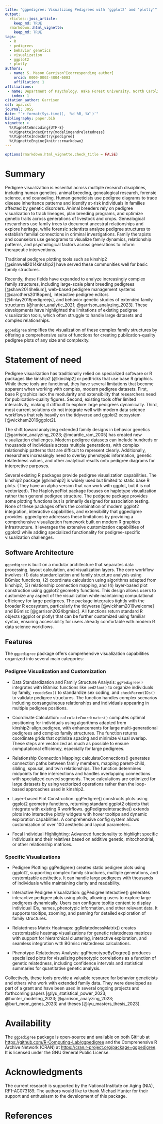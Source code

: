 ```yaml
---
title: "ggpedigree: Visualizing Pedigrees with 'ggplot2' and 'plotly'"
output:
  rticles::joss_article:
    keep_md: TRUE
  rmarkdown::html_vignette:
    keep_md: TRUE
tags:
  - R
  - pedigrees
  - behavior genetics
  - visualization
  - ggplot2
  - plotly
authors:
  - name: S. Mason Garrison^[corresponding author]
    orcid: 0000-0002-4804-6003
    affiliation: 1
affiliations:
 - name: Department of Psychology, Wake Forest University, North Carolina, USA
   index: 1
citation_author: Garrison
csl: apa.csl
journal: JOSS
date: "`r format(Sys.time(), '%d %B, %Y')`"
bibliography: paper.bib
vignette: >
  %\VignetteEncoding{UTF-8}
  %\VignetteIndexEntry{modelingandrelatedness}
  %\VignetteIndexEntry{pedigree}
  %\VignetteEngine{knitr::rmarkdown}
---
```


```r
options(rmarkdown.html_vignette.check_title = FALSE)
```

<!--Guidance 
JOSS welcomes submissions from broadly diverse research areas. For this reason, we require that authors include in the paper some sentences that explain the software functionality and domain of use to a non-specialist reader. We also require that authors explain the research applications of the software. The paper should be between 250-1000 words. Authors submitting papers significantly longer than 1000 words may be asked to reduce the length of their paper.
Your paper should include:

A list of the authors of the software and their affiliations, using the correct format (see the example below).
A summary describing the high-level functionality and purpose of the software for a diverse, non-specialist audience.
A Statement of need section that clearly illustrates the research purpose of the software and places it in the context of related work.
A list of key references, including to other software addressing related needs. Note that the references should include full names of venues, e.g., journals and conferences, not abbreviations only understood in the context of a specific discipline.
Mention (if applicable) a representative set of past or ongoing research projects using the software and recent scholarly publications enabled by it.
Acknowledgment of any financial support.
-->

# Summary

<!--  A summary describing the high-level functionality and purpose of the software for a diverse, non-specialist audience. -->

Pedigree visualization is essential across multiple research disciplines, including human genetics, animal breeding, genealogical research, forensic science, and counseling. Human geneticists use pedigree diagrams to trace disease inheritance patterns and identify at-risk individuals in families affected by genetic disorders. Animal breeders rely on pedigree visualization to track lineages, plan breeding programs, and optimize genetic traits across generations of livestock and crops. Genealogical researchers use family trees to document ancestral relationships and explore heritage, while forensic scientists analyze pedigree structures to establish familial connections in criminal investigations. Family therapists and counselors use genograms to visualize family dynamics, relationship patterns, and psychological factors across generations to inform therapeutic interventions.

Traditional pedigree plotting tools such as kinship2 [@sinnwell2014kinship2] have served these communities well for basic family structures.

Recently, these fields have expanded to analyze increasingly complex family structures, including large-scale plant breeding pedigrees [@shaw2014helium], web-based pedigree management systems [@carothers2018open], interactive pedigree editors [@finlay2018pedigreejs], and behavior genetic studies of extended family structures [@hunter_analytic_2021; @garrison_analyzing_2023]. These developments have highlighted the limitations of existing pedigree visualization tools, which often struggle to handle large datasets and complex relationships. 

`ggpedigree` simplifies the visualization of these complex family structures by offering a comprehensive suite of functions for creating publication-quality pedigree plots of any size and complexity.


# Statement of need
<!-- A Statement of need section that clearly illustrates the research purpose of the software and places it in the context of related work. -->

Pedigree visualization has traditionally relied on specialized software or R packages like kinship2 [@kinship2] or pedtricks that use base R graphics. While these tools are functional, they have several limitations that become apparent when working with complex, modern pedigree datasets. First, base R graphics lack the modularity and extensibility that researchers need for publication-quality figures. Second, existing tools offer limited interactivity, making it difficult to explore large pedigrees dynamically. Third, most current solutions do not integrate well with modern data science workflows that rely heavily on the tidyverse and ggplot2 ecosystem [@wickham2016ggplot2].

The shift toward analyzing extended family designs in behavior genetics [@garrison_analyzing_2023; @mcardle_ram_2005] has created new visualization challenges. Modern pedigree datasets can include hundreds or thousands of individuals across multiple generations, with complex relationship patterns that are difficult to represent clearly. Additionally, researchers increasingly need to overlay phenotypic information, genetic relatedness values, and other analytical results onto pedigree diagrams for interpretive purposes.

Several existing R packages provide pedigree visualization capabilities. The kinship2 package [@kinship2] is widely used but limited to static base R plots. (They have an alpha version that can work with ggplot, but it is not vectorized). The HaplotypePlot package focuses on haplotype visualization rather than general pedigree structure. The pedgene package provides some plotting functions but is primarily designed for association testing. None of these packages offers the combination of modern ggplot2 integration, interactive capabilities, and extensibility that ggpedigree provides.
ggpedigree addresses these limitations by providing a comprehensive visualization framework built on modern R graphics infrastructure. It leverages the extensive customization capabilities of ggplot2 while adding specialized functionality for pedigree-specific visualization challenges.

<!-- in progress -->

<!-- The move towards analyzing complex family structures in behavior genetics introduces challenges in data structuring and modeling. The data structures inherent in these more complicated family designs are orders of magnitude larger than traditional designs.
For example, in the classical twin study, a family will consist of a single pair of twins (i.e., two people), whereas in the MDAN design, a family consists of two mother-daughter pairs (i.e., four people). This problem quickly becomes intractable when applied to extended family pedigrees, which can encompass up to hundreds of thousands of individuals in a single family [e.g, @garrison_analyzing_2023].

This shift towards extended family models underscores the limitations of existing genetic modeling software. Packages like `OpenMx` [@Neale2016], `EasyMx` [@easy], and `kinship2` [@kinship2; @kinship2R] were developed with smaller, classical family designs in mind. In contrast, the `BGmisc` R package was specifically developed to structure and model extended family pedigree data.

Two widely-used R packages in genetic modeling are `OpenMx` [@Neale2016] and `kinship2` [@kinship2; @kinship2R]. The `OpenMx` [@Neale2016] package is a general-purpose software for structural equation modeling that is popular among behavior geneticists [@Garrison2018] for its unique features, like the `mxCheckIdentification()` function. This function checks whether a model is identified, determining if there is a unique solution to estimate the model's parameters based on the observed data. In addition, `EasyMx` [@easy] is a more user-friendly package that streamlines the process of building and estimating structural equation models. It seamlessly integrates with `OpenMx`'s infrastructure. Its functionalities range from foundational matrix builders like `emxCholeskyVariance` and `emxGeneticFactorVariance` to more specialized functions like `emxTwinModel` designed for classical twin models. Despite their strengths, `EasyMx` and `OpenMx` have limitations when handling extended family data. Notably, they lack functions for handling modern molecular designs [@kirkpatrick_combining_2021], modeling complex genetic relationships, inferring relatedness, and simulating pedigrees.

Although not a staple in behavior genetics, the `kinship2` [@kinship2] package provides core features to the broader statistical genetics scientific community, such as plotting pedigrees and computing genetic relatedness matrices. It uses the Lange algorithm [@lange_genetic_2002] to compute relatedness coefficients. This recursive algorithm is discussed in great detail elsewhere, laying out several boundary conditions and recurrence rules. The `BGmisc` package extends the capabilities of `kinship2` by introducing an alternative algorithm to calculate the relatedness coefficient based on network models. By applying classic path-tracing rules to the entire network, this new method is computationally more efficient by eliminating the need for a multi-step recursive approach.
-->

## Software Architecture

`ggpedigree` is built on a modular architecture that separates data processing, layout calculation, and visualization layers. The core workflow involves: (1) data standardization and family structure analysis using BGmisc functions, (2) coordinate calculation using algorithms adapted from kinship2, (3) relationship connection mapping, and (4) layer-based plot construction using ggplot2 geometry functions. This design allows users to customize any aspect of the visualization while maintaining computational efficiency for large pedigrees.
The package integrates tightly with the broader R ecosystem, particularly the tidyverse [@wickham2019welcome] and BGmisc [@garrison2024bgmisc]. All functions return standard R objects (ggplot or plotly) that can be further customized using familiar syntax, ensuring accessibility for users already comfortable with modern R data science workflows.

## Features

The `ggpedigree` package offers comprehensive visualization capabilities organized into several main categories:

### Pedigree Visualization and Customization

- Data Standardization and Family Structure Analysis: `ggPedigree()` integrates with BGmisc functions like `ped2fam()` to organize individuals by family, `recodeSex()` to standardize sex coding, and `checkParentIDs()` to validate pedigree structures. The function handles complex scenarios including consanguineous relationships and individuals appearing in multiple pedigree positions.

- Coordinate Calculation: `calculateCoordinates()` computes optimal positioning for individuals using algorithms adapted from kinship2::align.pedigree, with enhancements for large multi-generational pedigrees and complex family structures. The function returns coordinate grids that optimize spacing and minimize visual overlap. These steps are vectorized as much as possible to ensure computational efficiency, especially for large pedigrees. 

- Relationship Connection Mapping: calculateConnections() generates connection paths between family members, mapping parent-child, sibling, spousal, and twin relationships. The function determines midpoints for line intersections and handles overlapping connections with specialized curved segments. These calculations are optimized for large datasets by using vectorized operations rather than the loop-based approaches used in kinship2.

- Layer-based Plot Construction: ggPedigree() constructs plots using ggplot2 geometry functions, returning standard ggplot2 objects that integrate with existing R workflows. ggPedigreeInteractive() extends plots into interactive plotly widgets with hover tooltips and dynamic exploration capabilities. A comprehensive config system allows customization of over 100 aesthetic and layout parameters. 

- Focal Individual Highlighting: Advanced functionality to highlight specific individuals and their relatives based on additive genetic, mitochondrial, or other relationship matrices.

### Specific Visualizations

- Pedigree Plotting: ggPedigree() creates static pedigree plots using ggplot2, supporting complex family structures, multiple generations, and customizable aesthetics. It can handle large pedigrees with thousands of individuals while maintaining clarity and readability.

- Interactive Pedigree Visualization: ggPedigreeInteractive() generates interactive pedigree plots using plotly, allowing users to explore large pedigrees dynamically.  Users can configure tooltip content to display individual IDs, names, phenotypic information, and other relevant data. It supports tooltips, zooming, and panning for detailed exploration of family structures.
- Relatedness Matrix Heatmaps: ggRelatednessMatrix() creates customizable heatmap visualizations for genetic relatedness matrices with support for hierarchical clustering, interactive exploration, and seamless integration with BGmisc relatedness calculations.
- Phenotype-Relatedness Analysis: ggPhenotypeByDegree() produces specialized plots for visualizing phenotypic correlations as a function of genetic relatedness, including confidence intervals and statistical summaries for quantitative genetic analysis.

<!-- Mention (if applicable) a representative set of past or ongoing research projects using the software and recent scholarly publications enabled by it.-->

Collectively, these tools provide a valuable resource for behavior geneticists and others who work with extended family data. They were developed as part of a grant and have been used in several ongoing projects and forthcoming papers [@lyu_statistical_power_2023; @hunter_modeling_2023; @garrison_analyzing_2023; @burt_mom_genes_2023] and theses [@lyu_masters_thesis_2023].



# Availability

The `ggpedigree` package is open-source and available on both GitHub at [https://github.com/R-Computing-Lab/ggpedigree](https://github.com/R-Computing-Lab/ggpedigree) and the Comprehensive R Archive Network (CRAN) at [https://cran.r-project.org/package=ggpedigree](https://cran.r-project.org/package=ggpedigree). It is licensed under the GNU General Public License.

# Acknowledgments

The current research is supported by the National Institute on Aging (NIA), RF1-AG073189. The authors would like to thank Michael Hunter for their support and enthusiasm to the development of this package.

# References
